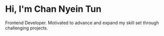 # Hi, I'm Chan Nyein Tun

Frontend Developer. Motivated to advance and expand my skill set through challenging projects.
